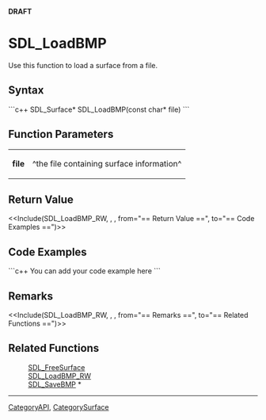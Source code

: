<!-- pragma section-numbers off -->
<!-- pragma disable-camelcase -->
'''DRAFT'''

= SDL_LoadBMP =
Use this function to load a surface from a file.


== Syntax ==
```c++
SDL_Surface* SDL_LoadBMP(const char* file)
```

== Function Parameters ==
{|
|'''file'''
|^the file containing surface information^
|}

== Return Value ==
<<Include(SDL_LoadBMP_RW, , , from="== Return Value ==", to="== Code Examples ==")>>

== Code Examples ==
```c++
You can add your code example here
```

== Remarks ==
<<Include(SDL_LoadBMP_RW, , , from="== Remarks ==", to="== Related Functions ==")>>

== Related Functions ==
:[[SDL_FreeSurface]]
:[[SDL_LoadBMP_RW]]
:[[SDL_SaveBMP]] *

----
[[CategoryAPI]], [[CategorySurface]]
